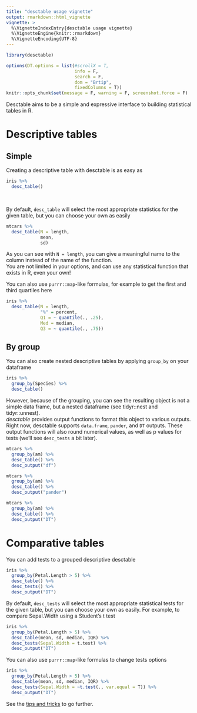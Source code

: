 ```yaml
---
title: "desctable usage vignette"
output: rmarkdown::html_vignette
vignette: >
  %\VignetteIndexEntry{desctable usage vignette}
  %\VignetteEngine{knitr::rmarkdown}
  %\VignetteEncoding{UTF-8}
---
```


```r
library(desctable)

options(DT.options = list(#scrollX = T,
                          info = F,
                          search = F,
                          dom = "Brtip",
                          fixedColumns = T))
knitr::opts_chunk$set(message = F, warning = F, screenshot.force = F)
```
Desctable aims to be a simple and expressive interface to building statistical tables in R.

# Descriptive tables

## Simple

Creating a descriptive table with desctable is as easy as

```r
iris %>%
  desc_table()
```
<br>

By default, `desc_table` will select the most appropriate statistics for the given table, but you can choose your own as easily

```r
mtcars %>%
  desc_table(N = length,
             mean,
             sd)
```

As you can see with `N = length`, you can give a meaningful name to the column instead of the name of the function.  
You are not limited in your options, and can use any statistical function that exists in R, even your own!

You can also use `purrr::map`-like formulas, for example to get the first and third quartiles here

```r
iris %>%
  desc_table(N = length,
             "%" = percent,
             Q1 = ~ quantile(., .25),
             Med = median,
             Q3 = ~ quantile(., .75))
```

## By group

You can also create nested descriptive tables by applying `group_by` on your dataframe

```r
iris %>%
  group_by(Species) %>%
  desc_table()
```

However, because of the grouping, you can see the resulting object is not a simple data frame, but a nested dataframe (see tidyr::nest and tidyr::unnest).  
*desctable* provides output functions to format this object to various outputs.  
Right now, desctable supports `data.frame`, `pander`, and `DT` outputs. These output functions will also round numerical values, as well as p values for tests (we'll see `desc_tests` a bit later).

```r
mtcars %>%
  group_by(am) %>%
  desc_table() %>%
  desc_output("df")
```

```r
mtcars %>%
  group_by(am) %>%
  desc_table() %>%
  desc_output("pander")
```

```r
mtcars %>%
  group_by(am) %>%
  desc_table() %>%
  desc_output("DT")
```

# Comparative tables

You can add tests to a grouped descriptive desctable

```r
iris %>%
  group_by(Petal.Length > 5) %>%
  desc_table() %>%
  desc_tests() %>%
  desc_output("DT")
```

By default, `desc_tests` will select the most appropriate statistical tests for the given table, but you can choose your own as easily.
For example, to compare Sepal.Width using a Student's t test

```r
iris %>%
  group_by(Petal.Length > 5) %>%
  desc_table(mean, sd, median, IQR) %>%
  desc_tests(Sepal.Width = t.test) %>%
  desc_output("DT")
```

You can also use `purrr::map`-like formulas to change tests options

```r
iris %>%
  group_by(Petal.Length > 5) %>%
  desc_table(mean, sd, median, IQR) %>%
  desc_tests(Sepal.Width = ~t.test(., var.equal = T)) %>%
  desc_output("DT")
```

See the [tips and tricks](tips.html) to go further.
